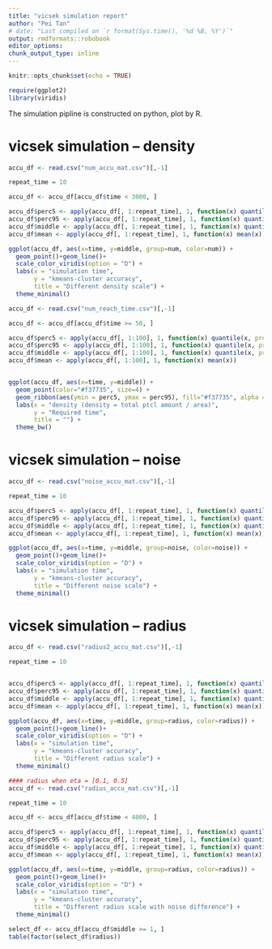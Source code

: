 ---
title: "vicsek simulation report"
author: "Pei Tan"
# date: "Last compiled on `r format(Sys.time(), '%d %B, %Y')`"
output: rmdformats::robobook
editor_options: 
chunk_output_type: inline
---

```{r setup, include=FALSE}
knitr::opts_chunk$set(echo = TRUE)

require(ggplot2)
library(viridis)

```



The simulation pipline is constructed on python, plot by R.


# vicsek simulation -- density



```{r density}


accu_df <- read.csv("num_accu_mat.csv")[,-1]

repeat_time = 10

accu_df <- accu_df[accu_df$time < 3000, ]

accu_df$perc5 <- apply(accu_df[, 1:repeat_time], 1, function(x) quantile(x, probs = c(0.05)))
accu_df$perc95 <- apply(accu_df[, 1:repeat_time], 1, function(x) quantile(x, probs = c(0.95)))
accu_df$middle <- apply(accu_df[, 1:repeat_time], 1, function(x) quantile(x, probs = c(0.5)))
accu_df$mean <- apply(accu_df[, 1:repeat_time], 1, function(x) mean(x))

ggplot(accu_df, aes(x=time, y=middle, group=num, color=num)) +
  geom_point()+geom_line()+
  scale_color_viridis(option = "D") +
  labs(x = "simulation time", 
       y = "kmeans-cluster accuracy", 
       title = "Different density scale") +
  theme_minimal()

```


```{r num require time}


accu_df <- read.csv("num_reach_time.csv")[,-1]

accu_df <- accu_df[accu_df$time >= 50, ]

accu_df$perc5 <- apply(accu_df[, 1:100], 1, function(x) quantile(x, probs = c(0.05)))
accu_df$perc95 <- apply(accu_df[, 1:100], 1, function(x) quantile(x, probs = c(0.95)))
accu_df$middle <- apply(accu_df[, 1:100], 1, function(x) quantile(x, probs = c(0.5)))
accu_df$mean <- apply(accu_df[, 1:100], 1, function(x) mean(x))


ggplot(accu_df, aes(x=time, y=middle)) +
  geom_point(color="#f37735", size=4) +
  geom_ribbon(aes(ymin = perc5, ymax = perc95), fill="#f37735", alpha = 0.2) +
  labs(x = "density (density = total ptcl amount / area)", 
       y = "Required time", 
       title = "") +
  theme_bw()


```

# vicsek simulation -- noise



```{r noise}


accu_df <- read.csv("noise_accu_mat.csv")[,-1]

repeat_time = 10

accu_df$perc5 <- apply(accu_df[, 1:repeat_time], 1, function(x) quantile(x, probs = c(0.05)))
accu_df$perc95 <- apply(accu_df[, 1:repeat_time], 1, function(x) quantile(x, probs = c(0.95)))
accu_df$middle <- apply(accu_df[, 1:repeat_time], 1, function(x) quantile(x, probs = c(0.5)))
accu_df$mean <- apply(accu_df[, 1:repeat_time], 1, function(x) mean(x))

ggplot(accu_df, aes(x=time, y=middle, group=noise, color=noise)) +
  geom_point()+geom_line()+
  scale_color_viridis(option = "D") +
  labs(x = "simulation time", 
       y = "kmeans-cluster accuracy", 
       title = "Different noise scale") +
  theme_minimal()

```


# vicsek simulation -- radius


```{r radius}


accu_df <- read.csv("radius2_accu_mat.csv")[,-1]

repeat_time = 10


accu_df$perc5 <- apply(accu_df[, 1:repeat_time], 1, function(x) quantile(x, probs = c(0.05)))
accu_df$perc95 <- apply(accu_df[, 1:repeat_time], 1, function(x) quantile(x, probs = c(0.95)))
accu_df$middle <- apply(accu_df[, 1:repeat_time], 1, function(x) quantile(x, probs = c(0.5)))
accu_df$mean <- apply(accu_df[, 1:repeat_time], 1, function(x) mean(x))

ggplot(accu_df, aes(x=time, y=middle, group=radius, color=radius)) +
  geom_point()+geom_line()+
  scale_color_viridis(option = "D") +
  labs(x = "simulation time", 
       y = "kmeans-cluster accuracy", 
       title = "Different radius scale") +
  theme_minimal()
```



```{r radius_eta}

#### radius when eta = [0.1, 0.5]
accu_df <- read.csv("radius_accu_mat.csv")[,-1]

repeat_time = 10

accu_df <- accu_df[accu_df$time < 4000, ]

accu_df$perc5 <- apply(accu_df[, 1:repeat_time], 1, function(x) quantile(x, probs = c(0.05)))
accu_df$perc95 <- apply(accu_df[, 1:repeat_time], 1, function(x) quantile(x, probs = c(0.95)))
accu_df$middle <- apply(accu_df[, 1:repeat_time], 1, function(x) quantile(x, probs = c(0.5)))
accu_df$mean <- apply(accu_df[, 1:repeat_time], 1, function(x) mean(x))

ggplot(accu_df, aes(x=time, y=middle, group=radius, color=radius)) +
  geom_point()+geom_line()+
  scale_color_viridis(option = "D") +
  labs(x = "simulation time", 
       y = "kmeans-cluster accuracy", 
       title = "Different radius scale with noise difference") +
  theme_minimal()

select_df <- accu_df[accu_df$middle >= 1, ]
table(factor(select_df$radius))

```








